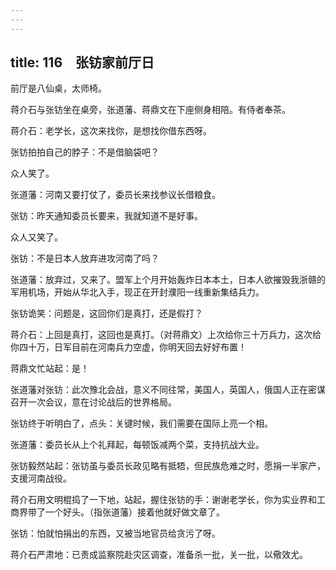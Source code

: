 ```yaml
---
---
---
```

title: 116　张钫家前厅日
---




前厅是八仙桌，太师椅。

蒋介石与张钫坐在桌旁，张道藩、蒋鼎文在下座侧身相陪。有侍者奉茶。

蒋介石：老学长，这次来找你，是想找你借东西呀。

张钫拍拍自己的脖子：不是借脑袋吧？

众人笑了。

张道藩：河南又要打仗了，委员长来找参议长借粮食。

张钫：昨天通知委员长要来，我就知道不是好事。

众人又笑了。

张钫：不是日本人放弃进攻河南了吗？

张道藩：放弃过，又来了。盟军上个月开始轰炸日本本土，日本人欲摧毁我浙赣的军用机场，开始从华北入手，现正在开封濮阳一线重新集结兵力。

张钫诡笑：问题是，这回你们是真打，还是假打？

蒋介石：上回是真打，这回也是真打。（对蒋鼎文）上次给你三十万兵力，这次给你四十万，日军目前在河南兵力空虚，你明天回去好好布置！

蒋鼎文忙站起：是！

张道藩对张钫：此次豫北会战，意义不同往常，美国人，英国人，俄国人正在密谋召开一次会议，意在讨论战后的世界格局。

张钫终于听明白了，点头：关键时候，我们需要在国际上亮一个相。

张道藩：委员长从上个礼拜起，每顿饭减两个菜，支持抗战大业。

张钫毅然站起：张钫虽与委员长政见略有抵牾，但民族危难之时，愿捐一半家产，支援河南战役。

蒋介石用文明棍捣了一下地，站起，握住张钫的手：谢谢老学长，你为实业界和工商界带了一个好头。（指张道藩）接着他就好做文章了。

张钫：怕就怕捐出的东西，又被当地官员给贪污了呀。

蒋介石严肃地：已责成监察院赴灾区调查，准备杀一批，关一批，以儆效尤。